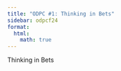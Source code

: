 ```yaml
---
title: "ODPC #1: Thinking in Bets"
sidebar: odpcf24
format:
  html:
    math: true
---
```

Thinking in Bets